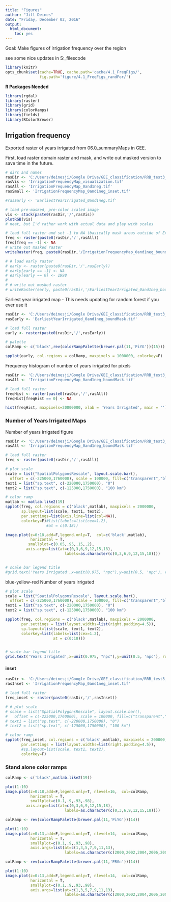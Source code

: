 ```yaml
---
title: "Figures"
author: "Jill Deines"
date: "Friday, December 02, 2016"
output: 
  html_document:
    toc: yes
---
```


Goal: Make figures of irrigation frequency over the region

see some nice updates in S:\Users\xutianfa\Irrigation\poster_files\code code


```r
library(knitr)
opts_chunk$set(cache=TRUE, cache.path='cache/4.1_FreqFigs/',
               fig.path='figure/4.1_FreqFigs_randFor/')
```

**R Packages Needed**

```r
library(rgdal)
library(raster)
library(grid)
library(colorRamps)
library(fields)
library(RColorBrewer)
```

## Irrigation frequency
Exported raster of years irrigated from 06.0_summaryMaps in GEE.

First, load raster domain raster and mask, and write out masked version to save time in the future.

```r
# dirs and names
rasDir <- 'C:/Users/deinesji/Google Drive/GEE_classification/RRB_test3_randFor_interannualClean'
rasVis <- 'IrrigationFrequencyMap_visualization.tif'
rasAll <- 'IrrigationFrequencyMap_0and1neg.tif'
rasSmall <- 'IrrigationFrequencyMap_0and1neg_inset.tif'

#rasEarly <- 'EarliestYearIrrigated_0and1neg.tif'

# load pre-masked, pre-color scaled image
vis <- stack(paste0(rasDir,'/',rasVis))
plotRGB(vis)
# neat, but I'd rather work with actual data and play with scales

# load full raster and set -1 to NA (basically mask areas outside of Extent)
freq <- raster(paste0(rasDir,'/',rasAll))
freq[freq == -1] <- NA
# write out masked raster
writeRaster(freq, paste0(rasDir,'/IrrigationFrequencyMap_0and1neg_boundMask.tif'))

# # load early raster
# early <- raster(paste0(rasDir,'/',rasEarly))
# early[early == -1] <- NA
# early[early == 0] <- 1998
# 
# # write out masked raster
# writeRaster(early, paste0(rasDir,'/EarliestYearIrrigated_0and1neg_boundMask.tif'))
```

Earliest year irrigated map - This needs updating for random forest if you ever use it

```r
rasDir <- 'C:/Users/deinesji/Google Drive/GEE_classification/RRB_test3_cart_interannualClean'
rasEarly <- 'EarliestYearIrrigated_0and1neg_boundMask.tif'

# load full raster
early <- raster(paste0(rasDir,'/',rasEarly))

# palette
colRamp <- c('black',rev(colorRampPalette(brewer.pal(11,'PiYG'))(15)))

spplot(early, col.regions = colRamp, maxpixels = 1000000, colorkey=F)

```

Frequency histogram of number of years irrigated for pixels

```r
rasDir <- 'C:/Users/deinesji/Google Drive/GEE_classification/RRB_test3_randFor_interannualClean'
rasAll <- 'IrrigationFrequencyMap_0and1neg_boundMask.tif'

# load full raster
freqHist <- raster(paste0(rasDir,'/',rasAll))
freqHist[freqHist == 0] <- NA

hist(freqHist, maxpixels=20000000, xlab = 'Years Irrigated', main = '')

```

### Number of Years Irrigated Maps

Number of years irrigated figure

```r
rasDir <- 'C:/Users/deinesji/Google Drive/GEE_classification/RRB_test3_randFor_interannualClean'
rasAll <- 'IrrigationFrequencyMap_0and1neg_boundMask.tif'

# load full raster
freq <- raster(paste0(rasDir,'/',rasAll))

# plot scale
scale = list("SpatialPolygonsRescale", layout.scale.bar(), 
  offset = c(-225000,1760000), scale = 100000, fill=c("transparent","black"))
text1 = list("sp.text", c(-220000,1750000), "0")
text2 = list("sp.text", c(-125000,1750000), "100 km")

# color ramp 
matlab <- matlab.like2(19)
spplot(freq, col.regions = c('black',matlab), maxpixels = 2000000,
       sp.layout=list(scale, text1, text2), 
       par.settings=list(axis.line=list(col=NA)), 
       colorkey=F)#list(labels=list(cex=1.2),
                  #at = c(0:18))

image.plot(z=0:18,add=F,legend.only=T,  col=c('black',matlab), 
           horizontal = T,
          smallplot=c(0.05,.95,.15,.2), 
         axis.args=list(at=c(0,3,6,9,12,15,18), 
                          labels=as.character(c(0,3,6,9,12,15,18))))


# scale bar legend title
#grid.text('Years Irrigated',x=unit(0.975, "npc"),y=unit(0.5, 'npc'), rot=-90, gp=gpar(fontsize=18))
```

blue-yellow-red Number of years irrigated

```r
# plot scale
scale = list("SpatialPolygonsRescale", layout.scale.bar(), 
  offset = c(-225000,1760000), scale = 100000, fill=c("transparent","black"))
text1 = list("sp.text", c(-220000,1750000), "0")
text2 = list("sp.text", c(-125000,1750000), "100 km")

spplot(freq, col.regions = c('black',matlab), maxpixels = 2000000,
       par.settings = list(layout.widths=list(right.padding=4.5)),
       sp.layout=list(scale, text1, text2),
       colorkey=list(labels=list(cex=1.2),
                     at = c(0:18)))


# scale bar legend title
grid.text('Years Irrigated',x=unit(0.975, "npc"),y=unit(0.5, 'npc'), rot=-90, gp=gpar(fontsize=18))
```

#### inset

```r
rasDir <- 'C:/Users/deinesji/Google Drive/GEE_classification/RRB_test3_randFor_interannualClean'
rasInset <- 'IrrigationFrequencyMap_0and1neg_inset.tif'

# load full raster
freq_inset <- raster(paste0(rasDir,'/',rasInset))

# # plot scale
# scale = list("SpatialPolygonsRescale", layout.scale.bar(), 
#   offset = c(-225000,1760000), scale = 100000, fill=c("transparent","black"))
# text1 = list("sp.text", c(-220000,1750000), "0")
# text2 = list("sp.text", c(-125000,1750000), "100 km")

# color ramp 
spplot(freq_inset, col.regions = c('black',matlab), maxpixels = 200000,
       par.settings = list(layout.widths=list(right.padding=4.5)),
       #sp.layout=list(scale, text1, text2),
       colorkey=F)

```



### Stand alone color ramps

```r
colRamp <- c('black',matlab.like2(19))

plot(1:10)
image.plot(z=0:18,add=F,legend.only=T, nlevel=16,  col=colRamp, 
           horizontal = T,
           smallplot=c(0.1,.9,.93,.98), 
         axis.args=list(at=c(0,3,6,9,12,15,18), 
                          labels=as.character(c(0,3,6,9,12,15,18))))
```


```r
colRamp <- rev(colorRampPalette(brewer.pal(11,'PiYG'))(14))

plot(1:10)
image.plot(z=0:13,add=F,legend.only=T, nlevel=14,  col=colRamp, 
           horizontal = T,
           smallplot=c(0.1,.9,.93,.98), 
           axis.args=list(at=c(1,3,5,7,9,11,13), 
                          labels=as.character(c(2000,2002,2004,2006,2008,2010,2012))))
```

```r
colRamp <- rev(colorRampPalette(brewer.pal(11,'PRGn'))(14))

plot(1:10)
image.plot(z=0:13,add=F,legend.only=T, nlevel=14,  col=colRamp, 
           horizontal = T,
           smallplot=c(0.1,.9,.93,.98), 
           axis.args=list(at=c(1,3,5,7,9,11,13), 
                          labels=as.character(c(2000,2002,2004,2006,2008,2010,2012))))
```
